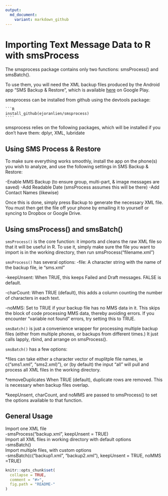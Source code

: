 ```yaml
---
output:
  md_document:
    variant: markdown_github
---
```


<!-- README.md is generated from README.Rmd. Please edit that file -->


Importing Text Message Data to R with smsProcess
====================

The smsprocess package contains only two functions: smsProcess() and smsBatch().

To use them, you will need the XML backup files produced by the Android app
"SMS Backup & Restore", which is available  [here](https://play.google.com/store/apps/details?id=com.riteshsahu.SMSBackupRestore)
on Google Play. 

smsprocess can be installed from github using the devtools package:

    ```R
    install_github(ejoranlien/smsprocess)
    ````
smsprocess relies on the following packages, which will be installed if you
don't have them: dplyr, XML, lubridate

Using SMS Process & Restore
---------------------

To make sure everything works smoothly, install the app on the phone(s) you wish 
to analyze, and use the following settings in SMS Backup & Restore:

  -Enable MMS Backup (to ensure group, multi-part, & image messages are saved)
  -Add Readable Date (smsProcess assumes this will be there)
  -Add Contact Names (likewise)

Once this is done, simply press Backup to generate the necessary XML file. You
must then get the file off your phone by emailing it to yourself or syncing to
Dropbox or Google Drive.

Using smsProcess() and smsBatch()
---------------------
`smsProcess()` is the core function: it imports and cleans the raw XML file
so that it will be useful in R. To use it, simply make sure the file you want
to import is in the working directory, then run smsProcess("filename.xml")

`smsProcess()` has several options:
  -file: A character string with the name of the backup file, ie "sms.xml"
  
  -keepUnsent: When TRUE, this keeps Failed and Draft messages. FALSE is default.
  
  -charCount: When TRUE (default), this adds a column counting the number of 
  characters in each text.
  
  -noMMS: Set to TRUE if your backup file has no MMS data in it. This skips
  the block of code processing MMS data, thereby avoiding errors. If you 
  encounter "variable not found" errors, try setting this to TRUE.

`smsBatch()` is just a convenience wrapper for processing multiple backup files
(either from multiple phones, or backups from different times.) It just calls
lapply, rbind, and arrange on smsProcess().

`smsBatch()` has a few options:

*files can take either a character vector of muplitple file names, ie
  c("sms1.xml", "sms2.xml)"), or (by default) the input "all" will pull and
  process all XML files in the working directory.  
  
*removeDuplicates When TRUE (default), duplicate rows are removed. This is
  necessary when backup files overlap.  
  
*keepUnsent, charCount, and noMMS are passed to smsProcess() to set the
  options available to that function.  
  
General Usage
---------------------
Import one XML file  
  -smsProcess("backup.xml", keepUnsent = TRUE)  
Import all XML files in working directory with default options  
  -smsBatch()  
Import multiple files, with custom options  
  -smsBatch(c("backup1.xml", "backup2.xml"), keepUnsent = TRUE, noMMS =TRUE)  


```r
knitr::opts_chunk$set(
  collapse = TRUE,
  comment = "#>",
  fig.path = "README-"
)
```
